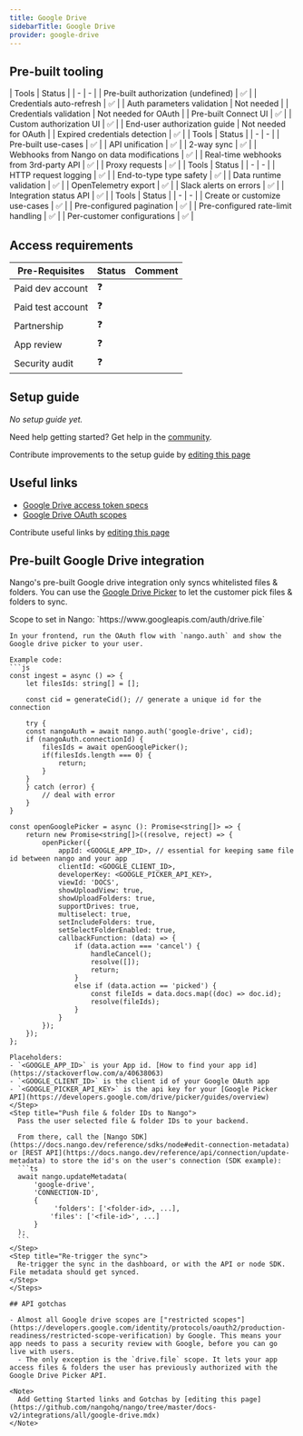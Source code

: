 ```yaml
---
title: Google Drive
sidebarTitle: Google Drive
provider: google-drive
---
```




<Overview />

## Pre-built tooling

<AccordionGroup>
<Accordion title="✅ Authorization">
| Tools | Status |
| - | - |
| Pre-built authorization (undefined) | ✅ |
| Credentials auto-refresh | ✅ |
| Auth parameters validation | Not needed |
| Credentials validation | Not needed for OAuth |
| Pre-built Connect UI | ✅ |
| Custom authorization UI | ✅ |
| End-user authorization guide | Not needed for OAuth |
| Expired credentials detection | ✅ |
</Accordion>
<Accordion title="✅ Read & write data">
| Tools | Status |
| - | - |
| Pre-built use-cases | ✅ |
| API unification | ✅ |
| 2-way sync | ✅ |
| Webhooks from Nango on data modifications | ✅ |
| Real-time webhooks from 3rd-party API | ✅ |
| Proxy requests | ✅ |
</Accordion>
<Accordion title="✅ Observability & data quality">
| Tools | Status |
| - | - |
| HTTP request logging | ✅ |
| End-to-type type safety | ✅ |
| Data runtime validation | ✅ |
| OpenTelemetry export | ✅ |
| Slack alerts on errors | ✅ |
| Integration status API | ✅ |
</Accordion>
<Accordion title="✅ Customization">
| Tools | Status |
| - | - |
| Create or customize use-cases | ✅ |
| Pre-configured pagination | ✅ |
| Pre-configured rate-limit handling | ✅ |
| Per-customer configurations | ✅ |
</Accordion>
</AccordionGroup>

<PreBuiltUseCases />

## Access requirements
| Pre-Requisites | Status | Comment|
| - | - | - |
| Paid dev account | ❓ |  |
| Paid test account | ❓ |  |
| Partnership | ❓ | |
| App review | ❓ |  |
| Security audit | ❓ | |


## Setup guide

_No setup guide yet._

<Tip>Need help getting started? Get help in the [community](https://nango.dev/slack).</Tip>

<Note>Contribute improvements to the setup guide by [editing this page](https://github.com/nangohq/nango/tree/master/docs-v2/integrations/all/google-drive.mdx)</Note>


## Useful links

-   [Google Drive access token specs](https://cloud.google.com/iam/docs/reference/sts/rest/v1/TopLevel/token#response-body)
-   [Google Drive OAuth scopes](https://developers.google.com/identity/protocols/oauth2/scopes#drive)

<Note>Contribute useful links by [editing this page](https://github.com/nangohq/nango/tree/master/docs-v2/integrations/all/google-drive.mdx)</Note>

## Pre-built Google Drive integration
Nango's pre-built Google drive integration only syncs whitelisted files & folders. You can use the [Google Drive Picker](https://developers.google.com/drive/picker/guides/overview) to let the customer pick files & folders to sync.

<Steps>
  <Step title="Auth & Show Google Drive Picker">
    Scope to set in Nango: `https://www.googleapis.com/auth/drive.file`

    In your frontend, run the OAuth flow with `nango.auth` and show the Google drive picker to your user.

    Example code:
    ```js
    const ingest = async () => {
        let filesIds: string[] = [];      
        
        const cid = generateCid(); // generate a unique id for the connection

        try {
        const nangoAuth = await nango.auth('google-drive', cid);
        if (nangoAuth.connectionId) {
            filesIds = await openGooglePicker();
            if(filesIds.length === 0) {
                return;
            }
        }
        } catch (error) {
            // deal with error
        }
    }

    const openGooglePicker = async (): Promise<string[]> => {
        return new Promise<string[]>((resolve, reject) => {
            openPicker({
                appId: <GOOGLE_APP_ID>, // essential for keeping same file id between nango and your app
                clientId: <GOOGLE_CLIENT_ID>,
                developerKey: <GOOGLE_PICKER_API_KEY>,
                viewId: 'DOCS',
                showUploadView: true,
                showUploadFolders: true,
                supportDrives: true,
                multiselect: true,
                setIncludeFolders: true,
                setSelectFolderEnabled: true,
                callbackFunction: (data) => {
                    if (data.action === 'cancel') {
                        handleCancel();
                        resolve([]);
                        return;
                    }
                    else if (data.action == 'picked') {
                        const fileIds = data.docs.map((doc) => doc.id);
                        resolve(fileIds);
                    }
                }
            });
        });
    };
  ```
  Placeholders:
  - `<GOOGLE_APP_ID>` is your App id. [How to find your app id](https://stackoverflow.com/a/40638063)
  - `<GOOGLE_CLIENT_ID>` is the client id of your Google OAuth app
  - `<GOOGLE_PICKER_API_KEY>` is the api key for your [Google Picker API](https://developers.google.com/drive/picker/guides/overview)
  </Step>
  <Step title="Push file & folder IDs to Nango">
    Pass the user selected file & folder IDs to your backend.

    From there, call the [Nango SDK](https://docs.nango.dev/reference/sdks/node#edit-connection-metadata) or [REST API](https://docs.nango.dev/reference/api/connection/update-metadata) to store the id's on the user's connection (SDK example):
    ```ts
    await nango.updateMetadata(
        'google-drive',
        'CONNECTION-ID',
        {
             'folders': ['<folder-id>, ...],
            'files': ['<file-id>', ...] 
        }
    );
    ```
  </Step>
  <Step title="Re-trigger the sync">
    Re-trigger the sync in the dashboard, or with the API or node SDK. File metadata should get synced.
  </Step>
</Steps>

## API gotchas

- Almost all Google drive scopes are ["restricted scopes"](https://developers.google.com/identity/protocols/oauth2/production-readiness/restricted-scope-verification) by Google. This means your app needs to pass a security review with Google, before you can go live with users.
    - The only exception is the `drive.file` scope. It lets your app access files & folders the user has previously authorized with the Google Drive Picker API.

<Note>
    Add Getting Started links and Gotchas by [editing this page](https://github.com/nangohq/nango/tree/master/docs-v2/integrations/all/google-drive.mdx)
</Note>
